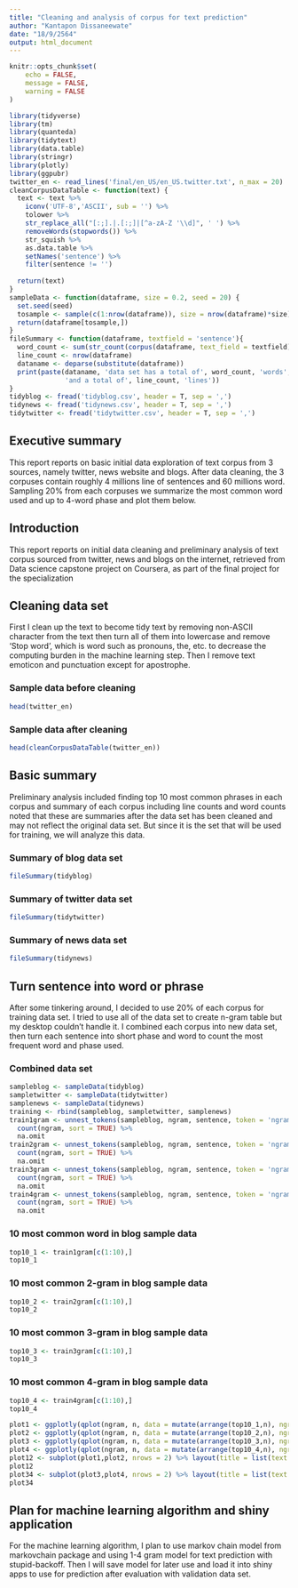```yaml
---
title: "Cleaning and analysis of corpus for text prediction"
author: "Kantapon Dissaneewate"
date: "18/9/2564"
output: html_document
---
```


```r
knitr::opts_chunk$set(
	echo = FALSE,
	message = FALSE,
	warning = FALSE
)
```

```r
library(tidyverse)
library(tm)
library(quanteda)
library(tidytext)
library(data.table)
library(stringr)
library(plotly)
library(ggpubr)
twitter_en <- read_lines('final/en_US/en_US.twitter.txt', n_max = 20)
cleanCorpusDataTable <- function(text) {
  text <- text %>% 
    iconv('UTF-8','ASCII', sub = '') %>% 
    tolower %>%
    str_replace_all("[:;].|.[:;]|[^a-zA-Z '\\d]", ' ') %>% 
    removeWords(stopwords()) %>%
    str_squish %>% 
    as.data.table %>% 
    setNames('sentence') %>% 
    filter(sentence != '')
  
  return(text)
}
sampleData <- function(dataframe, size = 0.2, seed = 20) {
  set.seed(seed)
  tosample <- sample(c(1:nrow(dataframe)), size = nrow(dataframe)*size)
  return(dataframe[tosample,])
}
fileSummary <- function(dataframe, textfield = 'sentence'){
  word_count <- sum(str_count(corpus(dataframe, text_field = textfield), '\\w+'))
  line_count <- nrow(dataframe)
  dataname <- deparse(substitute(dataframe))
  print(paste(dataname, 'data set has a total of', word_count, 'words',
              'and a total of', line_count, 'lines'))
}
tidyblog <- fread('tidyblog.csv', header = T, sep = ',')
tidynews <- fread('tidynews.csv', header = T, sep = ',')
tidytwitter <- fread('tidytwitter.csv', header = T, sep = ',')
```

## Executive summary

This report reports on basic initial data exploration of text corpus from 3 sources, namely twitter, news website and blogs. After data cleaning, the 3 corpuses contain roughly 4 millions line of sentences and 60 millions word. Sampling 20% from each corpuses we summarize the most common word used and up to 4-word phase and plot them below.

## Introduction

This report reports on initial data cleaning and preliminary analysis of text corpus sourced from twitter, news and blogs on the internet, retrieved from Data science capstone project on Coursera, as part of the final project for the specialization  

## Cleaning data set

First I clean up the text to become tidy text by removing non-ASCII character from the text then turn all of them into lowercase and remove 'Stop word', which is word such as pronouns, the, etc. to decrease the computing burden in the machine learning step.
Then I remove text emoticon and punctuation except for apostrophe.  

### Sample data before cleaning

```r
head(twitter_en)
```
### Sample data after cleaning

```r
head(cleanCorpusDataTable(twitter_en))
```
## Basic summary

Preliminary analysis included finding top 10 most common phrases in each corpus and summary of each corpus including line counts and word counts  
noted that these are summaries after the data set has been cleaned and may not reflect the original data set. But since it is the set that will be used for training, we will analyze this data.

### Summary of blog data set

```r
fileSummary(tidyblog)
```

### Summary of twitter data set

```r
fileSummary(tidytwitter)
```

### Summary of news data set
```r
fileSummary(tidynews)
```

## Turn sentence into word or phrase

After some tinkering around, I decided to use 20% of each corpus for training data set. I tried to use all of the data set to create n-gram table but my desktop couldn't handle it.
I combined each corpus into new data set, then turn each sentence into short phase and word to count the most frequent word and phase used.

### Combined data set

```r
sampleblog <- sampleData(tidyblog)
sampletwitter <- sampleData(tidytwitter)
samplenews <- sampleData(tidynews)
training <- rbind(sampleblog, sampletwitter, samplenews)
train1gram <- unnest_tokens(sampleblog, ngram, sentence, token = 'ngrams', n = 1) %>% 
  count(ngram, sort = TRUE) %>% 
  na.omit
train2gram <- unnest_tokens(sampleblog, ngram, sentence, token = 'ngrams', n = 2) %>% 
  count(ngram, sort = TRUE) %>% 
  na.omit
train3gram <- unnest_tokens(sampleblog, ngram, sentence, token = 'ngrams', n = 3) %>% 
  count(ngram, sort = TRUE) %>% 
  na.omit
train4gram <- unnest_tokens(sampleblog, ngram, sentence, token = 'ngrams', n = 4) %>% 
  count(ngram, sort = TRUE) %>% 
  na.omit
```
### 10 most common word in blog sample data

```r
top10_1 <- train1gram[c(1:10),]
top10_1
```
### 10 most common 2-gram in blog sample data

```r
top10_2 <- train2gram[c(1:10),]
top10_2
```

### 10 most common 3-gram in blog sample data

```r
top10_3 <- train3gram[c(1:10),]
top10_3
```
### 10 most common 4-gram in blog sample data

```r
top10_4 <- train4gram[c(1:10),]
top10_4
```

```r
plot1 <- ggplotly(qplot(ngram, n, data = mutate(arrange(top10_1,n), ngram = factor(ngram, levels = ngram)))  + labs(title = 'Most common 1-gram')+ coord_flip()+geom_segment(aes(xend=ngram,yend=0)))
plot2 <- ggplotly(qplot(ngram, n, data = mutate(arrange(top10_2,n), ngram = factor(ngram, levels = ngram)))  + labs(title = 'Most common 2-gram')+ coord_flip()+geom_segment(aes(xend=ngram,yend=0)))
plot3 <- ggplotly(qplot(ngram, n, data = mutate(arrange(top10_3,n), ngram = factor(ngram, levels = ngram)))  + labs(title = 'Most common 3-gram')+ coord_flip()+geom_segment(aes(xend=ngram,yend=0)))
plot4 <- ggplotly(qplot(ngram, n, data = mutate(arrange(top10_4,n), ngram = factor(ngram, levels = ngram)))  + labs(title = 'Most common 4-gram')+ coord_flip()+geom_segment(aes(xend=ngram,yend=0)))
plot12 <- subplot(plot1,plot2, nrows = 2) %>% layout(title = list(text = "Most common 1&2 gram"))
plot12
plot34 <- subplot(plot3,plot4, nrows = 2) %>% layout(title = list(text = "Most common 3&4 gram"))
plot34
```

## Plan for machine learning algorithm and shiny application

For the machine learning algorithm, I plan to use markov chain model from markovchain package and using 1-4 gram model for text prediction with stupid-backoff. Then I will save model for later use and load it into shiny apps to use for prediction after evaluation with validation data set.